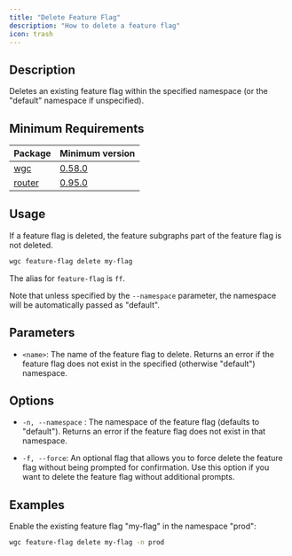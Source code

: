 ```yaml
---
title: "Delete Feature Flag"
description: "How to delete a feature flag"
icon: trash
---
```


## Description

Deletes an existing feature flag within the specified namespace (or the "default" namespace if unspecified).

## Minimum Requirements

| Package                 | Minimum version                                                                |
| ----------------------- | ------------------------------------------------------------------------------ |
| [wgc](/cli/intro)       | [0.58.0](https://github.com/wundergraph/cosmo/compare/wgc@0.57.7...wgc@0.58.0) |
| [router](/router/intro) | [0.95.0](https://github.com/wundergraph/cosmo/releases/tag/router%400.95.0)    |

## Usage

<Info>
  If a feature flag is deleted, the feature subgraphs part of the feature flag
  is not deleted.
</Info>

```bash
wgc feature-flag delete my-flag
```

The alias for `feature-flag` is `ff`.

Note that unless specified by the `--namespace` parameter, the namespace will be automatically passed as "default".

## Parameters

- `<name>`: The name of the feature flag to delete. Returns an error if the feature flag does not exist in the specified (otherwise "default") namespace.

## Options

- `-n, --namespace` : The namespace of the feature flag (defaults to "default"). Returns an error if the feature flag does not exist in that namespace.

- `-f, --force`: An optional flag that allows you to force delete the feature flag without being prompted for confirmation. Use this option if you want to delete the feature flag without additional prompts.

## Examples

Enable the existing feature flag "my-flag" in the namespace "prod":

```bash
wgc feature-flag delete my-flag -n prod
```
